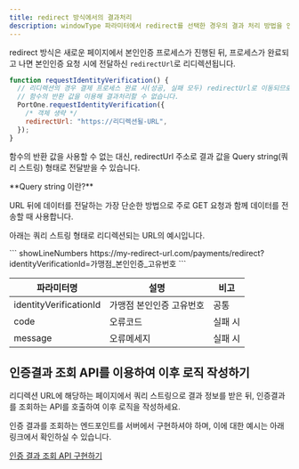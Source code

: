 ```yaml
---
title: redirect 방식에서의 결과처리
description: windowType 파라미터에서 redirect를 선택한 경우의 결과 처리 방법을 안내합니다.
---
```




redirect 방식은 새로운 페이지에서 본인인증 프로세스가 진행된 뒤, 프로세스가 완료되고 나면 본인인증 요청 시에 전달하신 `redirectUrl`로 리디렉션됩니다.

```javascript
function requestIdentityVerification() {
  // 리디렉션의 경우 결제 프로세스 완료 시(성공, 실패 모두) redirectUrl로 이동되므로
  // 함수의 반환 값을 이용해 결과처리할 수 없습니다.
  PortOne.requestIdentityVerification({
    /* 객체 생략 */
    redirectUrl: "https://리디렉션될-URL",
  });
}
```

함수의 반환 값을 사용할 수 없는 대신, redirectUrl 주소로 결과 값을 Query string(쿼리 스트링) 형태로 전달받을 수 있습니다.

<Hint style="info">
  **Query string 이란?**

URL 뒤에 데이터를 전달하는 가장 단순한 방법으로 주로 GET 요청과 함께 데이터를 전송할 때 사용합니다.

</Hint>

아래는 쿼리 스트링 형태로 리디렉션되는 URL의 예시입니다.

<Tabs>
  <Tab title="프로세스 완료 (실패 포함)">
    ``` showLineNumbers
    https://my-redirect-url.com/payments/redirect?
    identityVerificationId=가맹점_본인인증_고유번호
    ```

  </Tab>
</Tabs>

| 파라미터명               | 설명                     | 비고    |
| ------------------------ | ------------------------ | ------- |
| identityVerificationId | 가맹점 본인인증 고유번호 | 공통    |
| code                     | 오류코드                 | 실패 시 |
| message                  | 오류메세지               | 실패 시 |

## 인증결과 조회 API를 이용하여 이후 로직 작성하기

리디렉션 URL에 해당하는 페이지에서 쿼리 스트링으로 결과 정보를 받은 뒤, 인증결과를 조회하는 API를 호출하여 이후 로직을 작성하세요.

인증 결과를 조회하는 엔드포인트를 서버에서 구현하셔야 하며, 이에 대한 예시는 아래 링크에서 확인하실 수 있습니다.

[인증 결과 조회 API 구현하기](../4)
